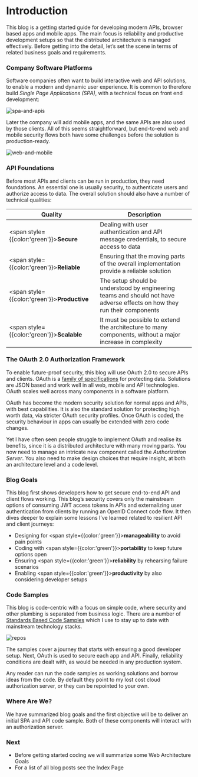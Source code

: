 # Introduction

This blog is a getting started guide for developing modern APIs, browser based apps and mobile apps. The main focus is reliability and productive development setups so that the distributed architecture is managed effectively. Before getting into the detail, let’s set the scene in terms of related business goals and requirements.

### Company Software Platforms

Software companies often want to build interactive web and API solutions, to enable a modern and dynamic user experience. It is common to therefore build *Single Page Applications (SPA)*, with a technical focus on front end development:

![spa-and-apis](/images/1/spa-and-apis.jpg)

Later the company will add mobile apps, and the same APIs are also used by those clients. All of this seems straightforward, but end-to-end web and mobile security flows both have some challenges before the solution is production-ready.

![web-and-mobile](/images/1/web-and-mobile.jpg)

### API Foundations

Before most APIs and clients can be run in production, they need foundations. An essential one is usually security, to authenticate users and authorize access to data. The overall solution should also have a number of technical qualities:

| Quality | Description |
| ------- | ----------- | 
| <span style={{color:'green'}}>**Secure**</span> | Dealing with user authentication and API message credentials, to secure access to data |
| <span style={{color:'green'}}>**Reliable**</span> | Ensuring that the moving parts of the overall implementation provide a reliable solution |
| <span style={{color:'green'}}>**Productive**</span> | The setup should be understood by engineering teams and should not have adverse effects on how they run their components |
| <span style={{color:'green'}}>**Scalable**</span> | It must be possible to extend the architecture to many components, without a major increase in complexity |

### The OAuth 2.0 Authorization Framework

To enable future-proof security, this blog will use OAuth 2.0 to secure APIs and clients. OAuth is a [family of specifications](https://datatracker.ietf.org/doc/html/rfc6749) for protecting data. Solutions are JSON based and work well in all web, mobile and API technologies. OAuth scales well across many components in a software platform.

OAuth has become the modern security solution for normal apps and APIs, with best capabilities. It is also the standard solution for protecting high worth data, via stricter OAuth security profiles. Once OAuth is coded, the security behaviour in apps can usually be extended with zero code changes.

Yet I have often seen people struggle to implement OAuth and realise its benefits, since it is a distributed architecture with many moving parts. You now need to manage an intricate new component called the *Authorization Server*. You also need to make design choices that require insight, at both an architecture level and a code level.

### Blog Goals

This blog first shows developers how to get secure end-to-end API and client flows working. This blog’s security covers only the mainstream options of consuming JWT access tokens in APIs and externalizing user authentication from clients by running an OpenID Connect code flow. It then dives deeper to explain some lessons I’ve learned related to resilient API and client journeys:

- Designing for <span style={{color:'green'}}>**manageability**</span> to avoid pain points
- Coding with <span style={{color:'green'}}>**portability**</span> to keep future options open
- Ensuring <span style={{color:'green'}}>**reliability**</span> by rehearsing failure scenarios
- Enabling <span style={{color:'green'}}>**productivity**</span> by also considering developer setups

### Code Samples

This blog is code-centric with a focus on simple code, where security and other plumbing is separated from business logic. There are a number of [Standards Based Code Samples](https://github.com/gary-archer) which I use to stay up to date with mainstream technology stacks.

![repos](/images/1/repos.jpg)

The samples cover a journey that starts with ensuring a good developer setup. Next, OAuth is used to secure each app and API. Finally, reliability conditions are dealt with, as would be needed in any production system.

Any reader can run the code samples as working solutions and borrow ideas from the code. By default they point to my lost cost cloud authorization server, or they can be repointed to your own.

### Where Are We?

We have summarized blog goals and the first objective will be to deliver an initial SPA and API code sample. Both of these components will interact with an authorization server.

### Next

- Before getting started coding we will summarize some <Link href='/posts/web-architecture-goals'>Web Architecture Goals</Link>
- For a list of all blog posts see the <Link href='/posts/index'>Index Page</Link>
